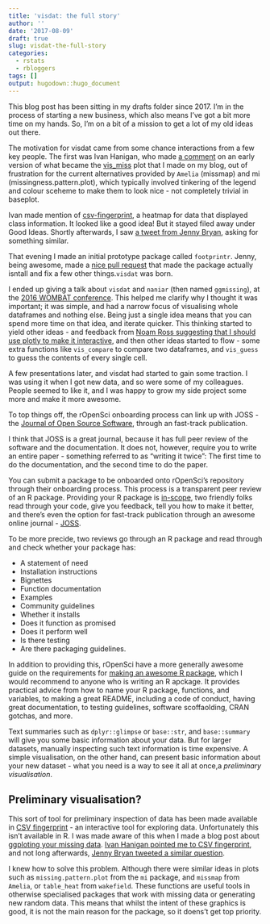 ```yaml
---
title: 'visdat: the full story'
author: ''
date: '2017-08-09'
draft: true
slug: visdat-the-full-story
categories:
  - rstats
  - rbloggers
tags: []
output: hugodown::hugo_document
---
```


This blog post has been sitting in my drafts folder since 2017. I'm in the process of starting a new business, which also means I've got a bit more time on my hands. So, I'm on a bit of a mission to get a lot of my old ideas out there.

The motivation for visdat came from some chance interactions from a few key people. The first was Ivan Hanigan, who made [a comment](http://www.njtierney.com/r/missing%20data/rbloggers/2015/12/01/ggplot-missing-data/#comment-2388263747) on an early version of what became the [vis_miss](http://visdat.njtierney.com/reference/vis_miss.html) plot that I made on my blog, out of frustration for the current alternatives provided by `Amelia` (missmap) and mi (missingness.pattern.plot), which typically involved tinkering of the legend and colour sceheme to make them to look nice - not completely trivial in baseplot.

Ivan made mention of [csv-fingerprint](https://github.com/setosa/csv-fingerprint), a heatmap for data that displayed class information. It looked like a good idea! But it stayed filed away under Good Ideas. Shortly afterwards, I saw [a tweet from Jenny Bryan](https://twitter.com/JennyBryan/status/679011378414268416), asking for something similar.

That evening I made an initial prototype package called `footprintr`. Jenny, being awesome, made a [nice pull request](https://github.com/ropensci/visdat/pull/1) that made the package actually isntall and fix a few other things.`visdat` was born.

I ended up giving a talk about `visdat` and `naniar` (then named `ggmissing`), at the [2016 WOMBAT conference](). This helped me clarify why I thought it was important; it was simple, and had a narrow focus of visualising whole dataframes and nothing else. Being just a single idea means that you can spend more time on that idea, and iterate quicker.  This thinking started to yield other ideas - and feedback from [Noam Ross suggesting that I should use plotly to make it interactive](https://github.com/ropensci/visdat/issues/2), and then other ideas started to flow - some extra functions like `vis_compare` to compare two dataframes, and `vis_guess` to guess the contents of every single cell.

A few presentations later, and visdat had started to gain some traction. I was using it when I got new data, and so were some of my colleagues. People seemed to like it, and I was happy to grow my side project some more and make it more awesome.

To top things off, the rOpenSci onboarding process can link up with JOSS - the [Journal of Open Source Software](), through an fast-track publication.

I think that JOSS is a great journal, because it has full peer review of the software and the documentation. It does not, however, require you to write an entire paper - something referred to as "writing it twice": The first time to do the documentation, and the second time to do the paper. 

You can submit a package to be onboarded onto rOpenSci's repository through their onboarding process. This process is a transparent peer review of an R package. Providing your R package is [in-scope](https://github.com/ropensci/onboarding/blob/master/policies.md#aims-and-scope), two friendly folks read through your code, give you feedback, tell you how to make it better, and there's even the option for fast-track publication through an awesome online journal - [JOSS](http://joss.theoj.org/).

To be more precide, two reviews go through an R package and read through and check whether your package has:

- A statement of need
- Installation instructions
- Bignettes
- Function documentation
- Examples
- Community guidelines
- Whether it installs
- Does it function as promised
- Does it perform well
- Is there testing
- Are there packaging guidelines.

In addition to providing this, rOpenSci have a more generally awesome guide on the requirements for [making an awesome R package](https://github.com/ropensci/onboarding/blob/master/packaging_guide.md), which I would recommend to anyone who is writing an R apckage. It provides practical advice from how to name your R package, functions, and variables, to making a great README, including a code of conduct, having great documentation, to testing guidelines, software scoffaolding, CRAN gotchas, and more.

Text summaries such as `dplyr::glimpse` or `base::str`, and `base::summary` will give you some basic information about your data. But for larger datasets, manually inspecting such text information is time expensive. A simple visualisation, on the other hand, can present basic information about your new dataset - what you need is a way to see it all at once,a _preliminary visualisation_.

## Preliminary visualisation?

This sort of tool for preliminary inspection of data has been made available in [CSV fingerprint](http://setosa.io/blog/2014/08/03/csv-fingerprints/) - an interactive tool for exploring data. Unfortunately this isn't available in R. I was made aware of this when I made a blog post about [ggploting your missing data](http://www.njtierney.com/post/2015/11/12/ggplot-missing-data/). [Ivan Hanigan pointed me to CSV fingerprint](http://www.njtierney.com/r/missing%20data/rbloggers/2015/12/01/ggplot-missing-data/#comment-2388263747), and not long afterwards, [Jenny Bryan tweeted a similar question](https://twitter.com/JennyBryan/status/679011378414268416).

I knew how to solve this problem. Although there were similar ideas in plots such as `missing.pattern.plot` from the `mi` package, and `missmap` from `Amelia`, or `table_heat` from `wakefield`. These functions are useful tools in otherwise specialised packages that work with missing data or generating new random data. This means that whilst the intent of these graphics is good, it is not the main reason for the package, so it doens't get top priority.

